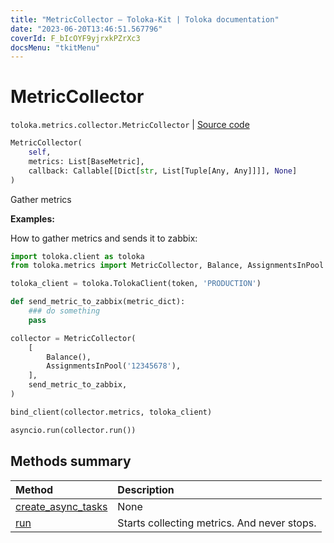 ```yaml
---
title: "MetricCollector — Toloka-Kit | Toloka documentation"
date: "2023-06-20T13:46:51.567796"
coverId: F_bIcOYF9yjrxkPZrXc3
docsMenu: "tkitMenu"
---
```


# MetricCollector

`toloka.metrics.collector.MetricCollector` | [Source code](https://github.com/Toloka/toloka-kit/blob/v1.2.0/src/metrics/collector.py#L18)

```python
MetricCollector(
    self,
    metrics: List[BaseMetric],
    callback: Callable[[Dict[str, List[Tuple[Any, Any]]]], None]
)
```

Gather metrics

**Examples:**

How to gather metrics and sends it to zabbix:

```python
import toloka.client as toloka
from toloka.metrics import MetricCollector, Balance, AssignmentsInPool

toloka_client = toloka.TolokaClient(token, 'PRODUCTION')

def send_metric_to_zabbix(metric_dict):
    ### do something
    pass

collector = MetricCollector(
    [
        Balance(),
        AssignmentsInPool('12345678'),
    ],
    send_metric_to_zabbix,
)

bind_client(collector.metrics, toloka_client)

asyncio.run(collector.run())
```

## Methods summary

| Method | Description |
| :------| :-----------|
[create_async_tasks](/docs/toloka-kit/reference/toloka.metrics.collector.MetricCollector.create_async_tasks)| None
[run](/docs/toloka-kit/reference/toloka.metrics.collector.MetricCollector.run)| Starts collecting metrics. And never stops.